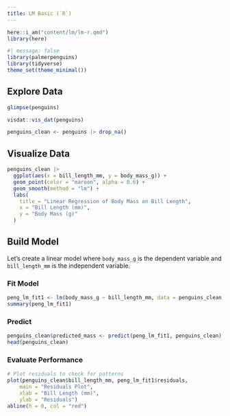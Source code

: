 ```yaml
---
title: LM Basic (`R`) 
---
```


```r
here::i_am("content/lm/lm-r.qmd")
library(here)
```


```r
#| message: false
library(palmerpenguins)
library(tidyverse)
theme_set(theme_minimal())
```

## Explore Data

```r
glimpse(penguins)
```
```r
visdat::vis_dat(penguins)
```

```r
penguins_clean <- penguins |> drop_na()
```


## Visualize Data

```r
penguins_clean |>
  ggplot(aes(x = bill_length_mm, y = body_mass_g)) +
  geom_point(color = "maroon", alpha = 0.6) +
  geom_smooth(method = "lm") +
  labs(
    title = "Linear Regression of Body Mass on Bill Length",
    x = "Bill Length (mm)",
    y = "Body Mass (g)"
  )
```

## Build Model

Let's create a linear model where `body_mass_g` is the dependent variable and `bill_length_mm` is the independent variable.

### Fit Model

```r
peng_lm_fit1 <- lm(body_mass_g ~ bill_length_mm, data = penguins_clean)
summary(peng_lm_fit1)
```

### Predict

```r
penguins_clean$predicted_mass <- predict(peng_lm_fit1, penguins_clean)
head(penguins_clean)
```

### Evaluate Performance


```r
# Plot residuals to check for patterns
plot(penguins_clean$bill_length_mm, peng_lm_fit1$residuals, 
    main = "Residuals Plot", 
    xlab = "Bill Length (mm)", 
    ylab = "Residuals")
abline(h = 0, col = "red")
```

